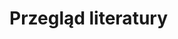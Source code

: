 # Przegląd literatury {#sec-lit}
<!--
Ten rozdział zawiera wyjaśnienie kontekstu pracy.

Pisząc ten rozdział proszę pomyśleć o osobach, które zupełnie nie znają opisywanej tematyki.
Należy tutaj krok po kroku wyjaśnić podstawowe koncepcje, istotność problemu, wyniki poprzednich podobnych badań, itd.
Ten rozdział obejmuje tylko kwestie, które już zostały wykonane przez inne osoby - nowe wyniki mają swoje miejsce w rozdziale [-@sec-wyniki].

Każda kwestia opisana w tym rozdziale powinna być cytowana.
Dodatnie cytowania odbywa się poprzez uzupełnienie pliku `thesis.bib` zapisem w formacie BibTeX, a następnie dodanie nazwy referencji poprzedzonej znakiem `@`.
Przykładowo, zacytowanie książki Geocomputation with R odbywa się poprzez [@lovelace_geocomputation_2019].
https://tex.stackexchange.com/questions/143/what-are-good-sites-to-find-citations-in-bibtex-format

W przypadku, gdy cytowanie zostało poprawnie wpisane oraz istnieje w pliku `thesis.bib` to bibliografia powinna się automatycznie wygenerować na końcu pracy.

W przypadku, gdy praca dyplomowa opisuje konkretny obszar to można po tym rozdziale stworzyć kolejny rozdział opisujący "obszar badań".

Ten i kolejne rozdziału moją mieć także podrozdziały.
Tworzenie podrozdziałów polega na stworzeniu nowej linii rozpoczynającej się od znaków `##` a następnie tytułu podrozdziału.
Dodatkowo w postaci `{#sec-}` można dodać skrót nazwy rozdziału/podrozdziału umożliwiający odnoszenie się do niego używając operatora `[-@sec]`.

## Podrozdział {#sec-podr}

Przykładowo, "te kwestie zostały opisane w podrozdziale [-@sec-podr]".
Zwróć uwagę, że w ten sposób automatycznie tworzony jest odnośnik w pliku PDF.
-->
